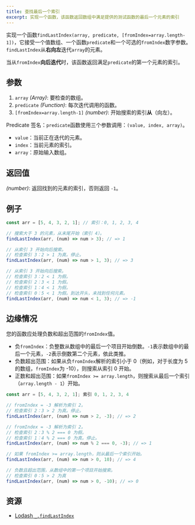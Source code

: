 ```yaml
---
title: 查找最后一个索引
excerpt: 实现一个函数，该函数返回数组中满足提供的测试函数的最后一个元素的索引
---
```


实现一个函数`findLastIndex(array, predicate, [fromIndex=array.length-1])`，它接受一个值数组、一个函数`predicate`和一个可选的`fromIndex`数字参数。`findLastIndex`从**右向左**迭代`array`的元素。

当从`fromIndex`**向后迭代**时，该函数返回满足`predicate`的第一个元素的索引。

## 参数

1. `array` *(Array)*: 要检查的数组。
2. `predicate` *(Function)*: 每次迭代调用的函数。
3. `[fromIndex=array.length-1]` *(number)*: 开始搜索的索引**从**（向左）。

Predicate 签名：`predicate`函数使用三个参数调用：`(value, index, array)`。

* `value`：当前正在迭代的元素。
* `index`：当前元素的索引。
* `array`：原始输入数组。

## 返回值

*(number)*: 返回找到的元素的索引，否则返回 `-1`。

## 例子

```js
const arr = [5, 4, 3, 2, 1]; // 索引：0, 1, 2, 3, 4

// 搜索大于 3 的元素，从末尾开始（索引 4）。
findLastIndex(arr, (num) => num > 3); // => 1

// 从索引 3 开始向后搜索。
// 检查索引 3：2 > 1 为真。停止。
findLastIndex(arr, (num) => num > 1, 3); // => 3

// 从索引 3 开始向后搜索。
// 检查索引 3：2 < 1 为假。
// 检查索引 2：3 < 1 为假。
// 检查索引 1：4 < 1 为假。
// 检查索引 0：5 < 1 为假。到达开头，未找到任何元素。
findLastIndex(arr, (num) => num < 1, 3); // => -1
```

## 边缘情况

您的函数应处理负数和超出范围的`fromIndex`值。

* 负`fromIndex`：负整数从数组中的最后一个项目开始倒数。`-1`表示数组中的最后一个元素，`-2`表示倒数第二个元素，依此类推。
* 负数超出范围：如果从负`fromIndex`解析的索引小于 0（例如，对于长度为 5 的数组，`fromIndex`为 -10），则搜索从索引 0 开始。
* 正数和超出范围：如果`fromIndex >= array.length`，则搜索从最后一个索引（`array.length - 1`）开始。

```js
const arr = [5, 4, 3, 2, 1]; 索引 0, 1, 2, 3, 4

// fromIndex = -3 解析为索引 2。
// 检查索引 2：3 > 2 为真。停止。
findLastIndex(arr, (num) => num > 2, -3); // => 2

// fromIndex = -3 解析为索引 2。
// 检查索引 2：3 % 2 === 0 为假。
// 检查索引 1：4 % 2 === 0 为真。停止。
findLastIndex(arr, (num) => num % 2 === 0, -3); // => 1

// 如果 fromIndex >= array.length，则从最后一个索引开始。
findLastIndex(arr, (num) => num > 0, 10); // => 4

// 负数且超出范围，从数组中的第一个项目开始搜索。
// 检查索引 0：5 > 2 为真
findLastIndex(arr, (num) => num > 0, -10); // => 0

```

## 资源

* [Lodash `_.findLastIndex`](https://lodash.com/docs/#findLastIndex)
